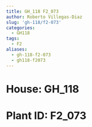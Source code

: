 ```yaml
---
title: GH_118 F2_073
author: Roberto Villegas-Diaz
slug: 'gh-118/f2-073'
categories:
  - GH118
tags:
  - F2
aliases:
  - gh-118-f2-073
  - gh118-f2073
---
```


# **House**: GH_118
# **Plant ID**: F2_073
